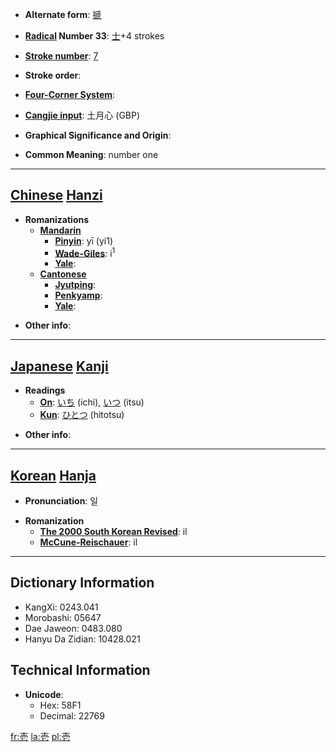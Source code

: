 * '''Alternate form''': [[搋]]

* '''[[Wiktionary:Chinese radical index| Radical]] Number 33''': [[Wiktionary:Chinese radical index 士|士]]+4 strokes

* '''[[Wiktionary:Chinese total strokes index|Stroke number]]''': [[Wiktionary:Chinese total strokes index 7|7]]

* '''Stroke order''': 

* '''[[Wiktionary:Chinese four corner index|Four-Corner System]]''': 

* '''[[Wiktionary:Chinese Cangjie index|Cangjie input]]''': 土月心 (GBP)

* '''Graphical Significance and Origin''': 

* '''Common Meaning''': number one

----

== [[Chinese]] [[Hanzi]] ==

* '''Romanizations'''
** '''[[Mandarin]]'''
*** '''[[Pinyin]]''': yī (yi1)
*** '''[[Wade-Giles]]''': i<sup>1</sup>
*** '''[[Yale]]''': 
** '''[[Cantonese]]'''
*** '''[[Jyutping]]''':
*** '''[[Penkyamp]]''': 
*** '''[[Yale]]''': 

* '''Other info''': 

----

== [[Japanese]] [[Kanji]] ==

* '''Readings'''
** '''[[On]]''': [[いち]] (ichi), [[いつ]] (itsu)
** '''[[Kun]]''': [[ひとつ]] (hitotsu)

* '''Other info''':  

----

== [[Korean]] [[Hanja]] ==

* '''Pronunciation''': 일

* '''Romanization'''
** '''[[The 2000 South Korean Revised Romanization|The 2000 South Korean Revised]]''': il
** '''[[McCune-Reischauer]]''': il

----

== Dictionary Information ==

* KangXi: 0243.041
* Morobashi: 05647
* Dae Jaweon: 0483.080
* Hanyu Da Zidian: 10428.021

== Technical Information ==

* '''Unicode''':
** Hex: 58F1
** Decimal: 22769

[[fr:壱]]
[[la:壱]]
[[pl:壱]]